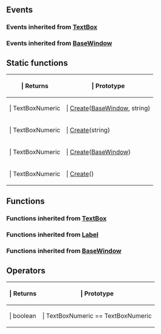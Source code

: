 ==Events==

{{Lua/Events_Prefix}}

===Events inherited from [[Lua/Client/TextBox|TextBox]]===

{{Lua/Client/TextBox/Events}}

===Events inherited from [[Lua/Client/BaseWindow|BaseWindow]]===

{{Lua/Client/BaseWindow/Events}}

{{Lua/Events_Suffix}}

==Static functions==

{{Lua/Table_Prefix}}
{| {{Lua/Table_Header}}
!{{Lua/Column_Style/Returns_List}} | Returns
!{{Lua/Column_Style/Prototype_List}} | Prototype
|-
|{{Lua/Cell_Style/Returns_List}} | TextBoxNumeric
|{{Lua/Cell_Style/Prototype_List}} | [[Lua/Client/TextBoxNumeric/Static Functions/Create|Create]]([[Lua/Client/BaseWindow|BaseWindow]], string)
|-
|{{Lua/Cell_Style/Returns_List}} | TextBoxNumeric
|{{Lua/Cell_Style/Prototype_List}} | [[Lua/Client/TextBoxNumeric/Static Functions/Create|Create]](string)
|-
|{{Lua/Cell_Style/Returns_List}} | TextBoxNumeric
|{{Lua/Cell_Style/Prototype_List}} | [[Lua/Client/TextBoxNumeric/Static Functions/Create|Create]]([[Lua/Client/BaseWindow|BaseWindow]])
|-
|{{Lua/Cell_Style/Returns_List}} | TextBoxNumeric
|{{Lua/Cell_Style/Prototype_List}} | [[Lua/Client/TextBoxNumeric/Static Functions/Create|Create]]()
|} {{Lua/Table_Suffix}}

==Functions==

{{Lua/Client/TextBoxNumeric/Functions}}

===Functions inherited from [[Lua/Client/TextBox|TextBox]]===

{{Lua/Client/TextBox/Functions}}

===Functions inherited from [[Lua/Client/Label|Label]]===

{{Lua/Client/Label/Functions}}

===Functions inherited from [[Lua/Client/BaseWindow|BaseWindow]]===

{{Lua/Client/BaseWindow/Functions}}

==Operators==

{{Lua/Table_Prefix}}
{| {{Lua/Table_Header}}
!{{Lua/Column_Style/Returns_List}} | Returns
!{{Lua/Column_Style/Prototype_List}} | Prototype
|-
|{{Lua/Cell_Style/Returns_List}} | boolean
|{{Lua/Cell_Style/Prototype_List}} | TextBoxNumeric == TextBoxNumeric
|} {{Lua/Table_Suffix}}